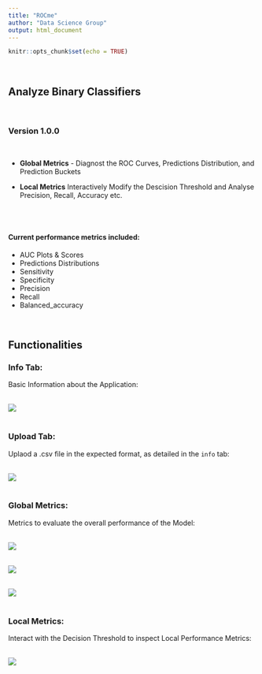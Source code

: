```yaml
---
title: "ROCme"
author: "Data Science Group"
output: html_document
---
```


```r
knitr::opts_chunk$set(echo = TRUE)
```

<br>

## Analyze Binary Classifiers

<br>

### Version 1.0.0

<br>

+ **Global Metrics** - Diagnost the ROC Curves, Predictions Distribution, and Prediction Buckets

+ **Local Metrics** Interactively Modify the Descision Threshold and Analyse Precision, Recall, Accuracy etc.


<br><br>

#### Current performance metrics included:

  * AUC Plots & Scores  
  * Predictions Distributions  
  * Sensitivity
  * Specificity
  * Precision
  * Recall
  * Balanced_accuracy

<br>


## Functionalities


### Info Tab:

Basic Information about the Application:

<br>
![](assets/rocme_info.png)
<br><br>


### Upload Tab:

Uplaod a .csv file in the expected format, as detailed in the `info` tab:

<br>
![](assets/rocme_upload.png)
<br><br>


### Global Metrics:

Metrics to evaluate the overall performance of the Model:

<br>
![](assets/rocme_global_roc.png)
<br>

<br>
![](assets/rocme_global_dist.png)
<br>

<br>
![](assets/rocme_global_bins.png)
<br><br>

### Local Metrics:

Interact with the Decision Threshold to inspect Local Performance Metrics:

<br>
![](assets/rocme_local.png)
<br><br>

